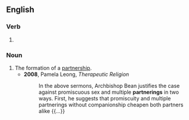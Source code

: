==English==

===Verb===
{{head|en|verb form}}

# {{present participle of|partner|lang=en|nocat=1}}

===Noun===
{{en-noun}}

# The formation of a [[partnership]].
#* '''2008''', Pamela Leong, ''Therapeutic Religion''
#*: In the above sermons, Archbishop Bean justifies the case against promiscuous sex and multiple '''partnerings''' in two ways. First, he suggests that promiscuity and multiple partnerings without companionship cheapen both partners alike {{...}}
